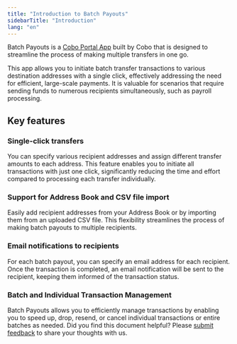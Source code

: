 ```yaml
---
title: "Introduction to Batch Payouts"
sidebarTitle: "Introduction"
lang: "en"
---
```


Batch Payouts is a [Cobo Portal App](/en/portal/portal-apps/introduction) built by Cobo that is designed to streamline the process of making multiple transfers in one go. 

This app allows you to initiate batch transfer transactions to various destination addresses with a single click, effectively addressing the need for efficient, large-scale payments. It is valuable for scenarios that require sending funds to numerous recipients simultaneously, such as payroll processing. 

## Key features

### Single-click transfers
You can specify various recipient addresses and assign different transfer amounts to each address. This feature enables you to initiate all transactions with just one click, significantly reducing the time and effort compared to processing each transfer individually.

### Support for Address Book and CSV file import
Easily add recipient addresses from your Address Book or by importing them from an uploaded CSV file. This flexibility streamlines the process of making batch payouts to multiple recipients.

### Email notifications to recipients
For each batch payout, you can specify an email address for each recipient. Once the transaction is completed, an email notification will be sent to the recipient, keeping them informed of the transaction status.

### Batch and Individual Transaction Management
Batch Payouts allows you to efficiently manage transactions by enabling you to speed up, drop, resend, or cancel individual transactions or entire batches as needed.
<Tip>Did you find this document helpful? Please [submit feedback](https://forms.zohopublic.com/cobo/form/DocumentFeedbackForm/formperma/QvLOhxJv1_JMsJ-1dleZ8Itb_7rzN-LtgvsDdxosoVI?referrername=manuals) to share your thoughts with us.</Tip>